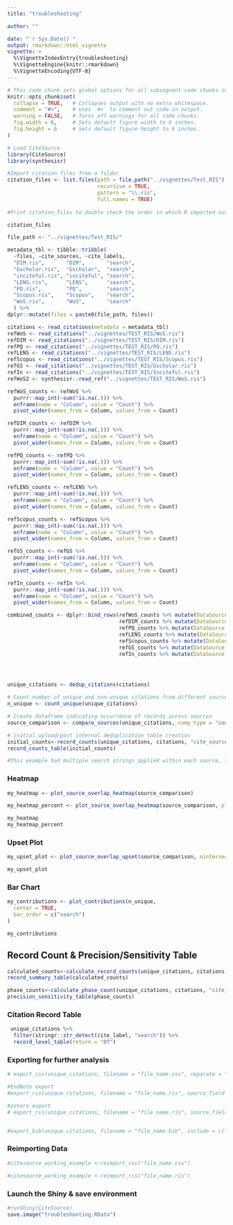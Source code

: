 ```yaml
---
title: "troubleshooting"

author: ""

date: "`r Sys.Date()`"
output: rmarkdown::html_vignette
vignette: >
  %\VignetteIndexEntry{troubleshooting}
  %\VignetteEngine{knitr::rmarkdown}
  %\VignetteEncoding{UTF-8}
---
```



```r
# This code chunk sets global options for all subsequent code chunks in the document using the `knitr` package in R.
knitr::opts_chunk$set(
  collapse = TRUE,   # Collapses output with no extra whitespace.
  comment = "#>",    # Uses `#>` to comment out code in output.
  warning = FALSE,   # Turns off warnings for all code chunks.
  fig.width = 6,     # Sets default figure width to 6 inches.
  fig.height = 6     # Sets default figure height to 6 inches.
)
```

```r
# Load CiteSource
library(CiteSource)
library(synthesisr)

#Import citation files from a folder
citation_files <- list.files(path = file.path("../vignettes/Test_RIS"), 
                             recursive = TRUE, 
                             pattern = "\\.ris", 
                             full.names = TRUE)
                            
#Print citation_files to double check the order in which R imported our files.

citation_files
```

```r
file_path <- "../vignettes/Test_RIS/"

metadata_tbl <- tibble::tribble(
  ~files, ~cite_sources, ~cite_labels,
  "DIM.ris",       "DIM",       "search",
  "Gscholar.ris",  "Gscholar",  "search",
  "inciteful.ris", "inciteful", "search",
  "LENS.ris",      "LENS",      "search",
  "PQ.ris",        "PQ",        "search",
  "Scopus.ris",    "Scopus",    "search",
  "WoS.ris",       "WoS",       "search"
  ) %>%
dplyr::mutate(files = paste0(file_path, files))

citations <- read_citations(metadata = metadata_tbl)
refWoS <- read_citations("../vignettes/TEST_RIS/WoS.ris")
refDIM <- read_citations("../vignettes/TEST_RIS/DIM.ris")
refPQ <- read_citations("../vignettes/TEST_RIS/PQ.ris")
refLENS <- read_citations("../vignettes/TEST_RIS/LENS.ris")
refScopus <- read_citations("../vignettes/TEST_RIS/Scopus.ris")
refGS <- read_citations("../vignettes/TEST_RIS/Gscholar.ris")
refIn <- read_citations("../vignettes/TEST_RIS/Inciteful.ris")
refWoS2 <- synthesisr::read_ref("../vignettes/TEST_RIS/WoS.ris")

refWoS_counts <- refWoS %>% 
  purrr::map_int(~sum(!is.na(.))) %>%
  enframe(name = "Column", value = "Count") %>% 
  pivot_wider(names_from = Column, values_from = Count)

refDIM_counts <- refDIM %>% 
  purrr::map_int(~sum(!is.na(.))) %>%
  enframe(name = "Column", value = "Count") %>% 
  pivot_wider(names_from = Column, values_from = Count)

refPQ_counts <- refPQ %>% 
  purrr::map_int(~sum(!is.na(.))) %>%
  enframe(name = "Column", value = "Count") %>% 
  pivot_wider(names_from = Column, values_from = Count)

refLENS_counts <- refLENS %>% 
  purrr::map_int(~sum(!is.na(.))) %>%
  enframe(name = "Column", value = "Count") %>% 
  pivot_wider(names_from = Column, values_from = Count)

refScopus_counts <- refScopus %>% 
  purrr::map_int(~sum(!is.na(.))) %>%
  enframe(name = "Column", value = "Count") %>% 
  pivot_wider(names_from = Column, values_from = Count)

refGS_counts <- refGS %>% 
  purrr::map_int(~sum(!is.na(.))) %>%
  enframe(name = "Column", value = "Count") %>% 
  pivot_wider(names_from = Column, values_from = Count)

refIn_counts <- refIn %>% 
  purrr::map_int(~sum(!is.na(.))) %>%
  enframe(name = "Column", value = "Count") %>% 
  pivot_wider(names_from = Column, values_from = Count)

combined_counts <- dplyr::bind_rows(refWoS_counts %>% mutate(DataSource = "refWoS"),
                                    refDIM_counts %>% mutate(DataSource = "refDIM"),
                                    refPQ_counts %>% mutate(DataSource = "refPQ"),
                                    refLENS_counts %>% mutate(DataSource = "refLENS"),
                                    refScopus_counts %>% mutate(DataSource = "refScopus"),
                                    refGS_counts %>% mutate(DataSource = "refGS"),
                                    refIn_counts %>% mutate(DataSource = "refIn"))





```

```r
unique_citations <- dedup_citations(citations)

# Count number of unique and non-unique citations from different sources and labels
n_unique <- count_unique(unique_citations)

# Create dataframe indicating occurrence of records across sources
source_comparison <- compare_sources(unique_citations, comp_type = "sources")

# initial upload/post internal deduplication table creation
initial_counts<-record_counts(unique_citations, citations, "cite_source")
record_counts_table(initial_counts)

#this example had multiple search strings applied within each source, therefore there were a large number of duplicates within each source.
```

### Heatmap
```r
my_heatmap <- plot_source_overlap_heatmap(source_comparison)

my_heatmap_percent <- plot_source_overlap_heatmap(source_comparison, plot_type = "percentages")

my_heatmap
my_heatmap_percent
```

### Upset Plot
```r
my_upset_plot <- plot_source_overlap_upset(source_comparison, nintersects = 70, order.by = c( "freq", "degree"), number.angles = 30,)

my_upset_plot
```

### Bar Chart
```r
my_contributions <- plot_contributions(n_unique,
  center = TRUE,
  bar_order = c("search")
)

my_contributions
```

## Record Count & Precision/Sensitivity Table
```r
calculated_counts<-calculate_record_counts(unique_citations, citations, n_unique, "cite_source")
record_summary_table(calculated_counts)

phase_counts<-calculate_phase_count(unique_citations, citations, "cite_source")
precision_sensitivity_table(phase_counts)
```

### Citation Record Table
```r
 unique_citations %>%
  filter(stringr::str_detect(cite_label, "search")) %>%
  record_level_table(return = "DT")
```
### Exporting for further analysis
```r
# export_csv(unique_citations, filename = "file_name.csv", separate = "cite_label")

#EndNote export
#export_ris(unique_citations, filename = "file_name.ris", source_field = "C3", string_field = "C7")

#zotero export
# export_ris(unique_citations, filename = "file_name.ris", source_field = "DB", label_field = "N1")


#export_bib(unique_citations, filename = "file_name.bib", include = c("sources", "labels", "strings"))
```
### Reimporting Data
```r
#citesource_working_example <-reimport_csv("file_name.csv")

#citesource_working_example <-reimport_ris("file_name.ris")
```
### Launch the Shiny  & save environment
```r
#runShiny(CiteSource)
save.image("troubleshooting.RData")
```